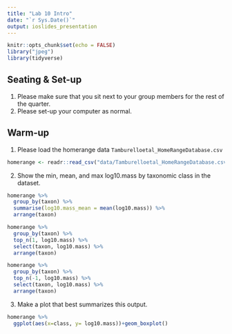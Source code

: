 ```yaml
---
title: "Lab 10 Intro"
date: "`r Sys.Date()`"
output: ioslides_presentation
---
```


```r
knitr::opts_chunk$set(echo = FALSE)
library("jpeg")
library(tidyverse)
```

## Seating & Set-up
1. Please make sure that you sit next to your group members for the rest of the quarter.
2. Please set-up your computer as normal.

## Warm-up
1. Please load the homerange data `Tamburelloetal_HomeRangeDatabase.csv`
```r
homerange <- readr::read_csv("data/Tamburelloetal_HomeRangeDatabase.csv")
```

2. Show the min, mean, and max log10.mass by taxonomic class in the dataset.
```r
homerange %>% 
  group_by(taxon) %>% 
  summarise(log10.mass_mean = mean(log10.mass)) %>% 
  arrange(taxon)
```
```r
homerange %>% 
  group_by(taxon) %>% 
  top_n(1, log10.mass) %>% 
  select(taxon, log10.mass) %>% 
  arrange(taxon)
```
```r
homerange %>% 
  group_by(taxon) %>% 
  top_n(-1, log10.mass) %>% 
  select(taxon, log10.mass) %>% 
  arrange(taxon)
```
 
3. Make a plot that best summarizes this output.
```r
homerange %>% 
  ggplot(aes(x=class, y= log10.mass))+geom_boxplot()
```

